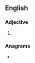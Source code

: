 ==English==

===Adjective===
{{head|en|comparative adjective}}

# {{en-comparative of|ample}}

===Anagrams===
* {{anagrams|en|a=aelmpr|LaPerm|Marple|Palmer|lamper|palmer|relamp}}